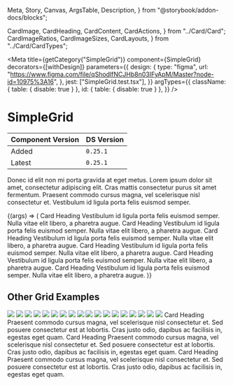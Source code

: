   Meta,
  Story,
  Canvas,
  ArgsTable,
  Description,
} from "@storybook/addon-docs/blocks";

  CardImage,
  CardHeading,
  CardContent,
  CardActions,
} from "../Card/Card";
  CardImageRatios,
  CardImageSizes,
  CardLayouts,
} from "../Card/CardTypes";


<Meta
  title={getCategory("SimpleGrid")}
  component={SimpleGrid}
  decorators={[withDesign]}
  parameters={{
    design: {
      type: "figma",
      url:
        "https://www.figma.com/file/qShodlfNCJHb8n03IFyApM/Master?node-id=10975%3A16",
    },
    jest: ["SimpleGrid.test.tsx"],
  }}
  argTypes={{
    className: { table: { disable: true } },
    id: { table: { disable: true } },
  }}
/>

# SimpleGrid

| Component Version | DS Version |
| ----------------- | ---------- |
| Added             | `0.25.1`   |
| Latest            | `0.25.1`   |

<Description of={SimpleGrid} />

Donec id elit non mi porta gravida at eget metus. Lorem ipsum dolor sit amet, consectetur adipiscing elit. Cras mattis consectetur purus sit amet fermentum. Praesent commodo cursus magna, vel scelerisque nisl consectetur et. Vestibulum id ligula porta felis euismod semper.

<Canvas withToolbar>
  <Story name="Basic SimpleGrid">
    {(args) => (
      <SimpleGrid {...args}>
        <Card
          imageSrc="https://placeimg.com/500/200/animals"
          imageAlt="Alt text"
          imageAspectRatio={CardImageRatios.TwoByOne}
        >
          <CardHeading level={HeadingLevels.Two}>Card Heading</CardHeading>
          <CardContent>
            Vestibulum id ligula porta felis euismod semper. Nulla vitae elit
            libero, a pharetra augue.
          </CardContent>
        </Card>
        <Card
          imageSrc="https://placeimg.com/400/220/animals"
          imageAlt="Alt text"
          imageAspectRatio={CardImageRatios.TwoByOne}
        >
          <CardHeading level={HeadingLevels.Three}>Card Heading</CardHeading>
          <CardContent>
            Vestibulum id ligula porta felis euismod semper. Nulla vitae elit
            libero, a pharetra augue.
          </CardContent>
        </Card>
        <Card
          imageSrc="https://placeimg.com/400/240/animals"
          imageAlt="Alt text"
          imageAspectRatio={CardImageRatios.TwoByOne}
        >
          <CardHeading level={HeadingLevels.Three}>Card Heading</CardHeading>
          <CardContent>
            Vestibulum id ligula porta felis euismod semper. Nulla vitae elit
            libero, a pharetra augue.
          </CardContent>
        </Card>
        <Card
          imageSrc="https://placeimg.com/400/260/animals"
          imageAlt="Alt text"
          imageAspectRatio={CardImageRatios.TwoByOne}
        >
          <CardHeading level={HeadingLevels.Three}>Card Heading</CardHeading>
          <CardContent>
            Vestibulum id ligula porta felis euismod semper. Nulla vitae elit
            libero, a pharetra augue.
          </CardContent>
        </Card>
        <Card
          imageSrc="https://placeimg.com/400/320/animals"
          imageAlt="Alt text"
          imageAspectRatio={CardImageRatios.TwoByOne}
        >
          <CardHeading level={HeadingLevels.Three}>Card Heading</CardHeading>
          <CardContent>
            Vestibulum id ligula porta felis euismod semper. Nulla vitae elit
            libero, a pharetra augue.
          </CardContent>
        </Card>
        <Card
          imageSrc="https://placeimg.com/400/300/animals"
          imageAlt="Alt text"
          imageAspectRatio={CardImageRatios.TwoByOne}
        >
          <CardHeading level={HeadingLevels.Three}>Card Heading</CardHeading>
          <CardContent>
            Vestibulum id ligula porta felis euismod semper. Nulla vitae elit
            libero, a pharetra augue.
          </CardContent>
        </Card>
      </SimpleGrid>
    )}
  </Story>
</Canvas>

<ArgsTable story="Basic SimpleGrid" />

## Other Grid Examples

<Canvas>
  <Story name="Other SimpleGrid Examples">
    <SimpleGrid columns={5}>
      <Icon
        decorative
        name={IconNames.check}
        size={IconSizes.xxxlarge}
        titleText="An example icon"
      />
      <Icon
        decorative
        name={IconNames.close}
        size={IconSizes.xxxlarge}
        titleText="An example icon"
      />
      <Icon
        decorative
        name={IconNames.check}
        size={IconSizes.xxxlarge}
        titleText="An example icon"
      />
      <Icon
        decorative
        name={IconNames.close}
        size={IconSizes.xxxlarge}
        titleText="An example icon"
      />
      <Icon
        decorative
        name={IconNames.check}
        size={IconSizes.xxxlarge}
        titleText="An example icon"
      />
      <Icon
        decorative
        name={IconNames.close}
        size={IconSizes.xxxlarge}
        titleText="An example icon"
      />
      <Icon
        decorative
        name={IconNames.check}
        size={IconSizes.xxxlarge}
        titleText="An example icon"
      />
      <Icon
        decorative
        name={IconNames.close}
        size={IconSizes.xxxlarge}
        titleText="An example icon"
      />
      <Icon
        decorative
        name={IconNames.check}
        size={IconSizes.xxxlarge}
        titleText="An example icon"
      />
      <Icon
        decorative
        name={IconNames.close}
        size={IconSizes.xxxlarge}
        titleText="An example icon"
      />
      <Icon
        decorative
        name={IconNames.check}
        size={IconSizes.xxxlarge}
        titleText="An example icon"
      />
      <Icon
        decorative
        name={IconNames.close}
        size={IconSizes.xxxlarge}
        titleText="An example icon"
      />
      <Icon
        decorative
        name={IconNames.check}
        size={IconSizes.xxxlarge}
        titleText="An example icon"
      />
      <Icon
        decorative
        name={IconNames.close}
        size={IconSizes.xxxlarge}
        titleText="An example icon"
      />
      <Icon
        decorative
        name={IconNames.check}
        size={IconSizes.xxxlarge}
        titleText="An example icon"
      />
      <Icon
        decorative
        name={IconNames.close}
        size={IconSizes.xxxlarge}
        titleText="An example icon"
      />
      <Icon
        decorative
        name={IconNames.check}
        size={IconSizes.xxxlarge}
        titleText="An example icon"
      />
      <Icon
        decorative
        name={IconNames.close}
        size={IconSizes.xxxlarge}
        titleText="An example icon"
      />
      <Icon
        decorative
        name={IconNames.check}
        size={IconSizes.xxxlarge}
        titleText="An example icon"
      />
      <Icon
        decorative
        name={IconNames.close}
        size={IconSizes.xxxlarge}
        titleText="An example icon"
      />
    </SimpleGrid>
  </Story>
</Canvas>

<Canvas>
  <DSProvider>
    <SimpleGrid columns={6}>
      <Image src="https://placeimg.com/300/300/animals?x=1" />
      <Image src="https://placeimg.com/300/300/animals?x=2" />
      <Image src="https://placeimg.com/300/300/animals?x=3" />
      <Image src="https://placeimg.com/300/300/animals?x=4" />
      <Image src="https://placeimg.com/300/300/animals?x=5" />
      <Image src="https://placeimg.com/300/300/animals?x=6" />
      <Image src="https://placeimg.com/300/300/animals?x=7" />
      <Image src="https://placeimg.com/300/300/animals?x=8" />
      <Image src="https://placeimg.com/300/300/animals?x=9" />
      <Image src="https://placeimg.com/300/300/animals?x=10" />
      <Image src="https://placeimg.com/300/300/animals?x=11" />
      <Image src="https://placeimg.com/300/300/animals?x=12" />
      <Image src="https://placeimg.com/300/300/animals?x=13" />
      <Image src="https://placeimg.com/300/300/animals?x=14" />
      <Image src="https://placeimg.com/300/300/animals?x=15" />
      <Image src="https://placeimg.com/300/300/animals?x=16" />
      <Image src="https://placeimg.com/300/300/animals?x=17" />
      <Image src="https://placeimg.com/300/300/animals?x=18" />
    </SimpleGrid>
  </DSProvider>
</Canvas>

<Canvas>
  <DSProvider>
    <SimpleGrid columns={1}>
      <Card
        layout={CardLayouts.Horizontal}
        border
        center
        imageSrc="https://placeimg.com/400/200/animals"
        imageAlt="Alt text"
        imageAspectRatio={CardImageRatios.FourByThree}
      >
        <CardHeading level={HeadingLevels.Four} id="heading1">
          Card Heading
        </CardHeading>
        <CardContent>
          Praesent commodo cursus magna, vel scelerisque nisl consectetur et.
          Sed posuere consectetur est at lobortis. Cras justo odio, dapibus ac
          facilisis in, egestas eget quam.
        </CardContent>
      </Card>
      <Card
        layout={CardLayouts.Horizontal}
        border
        center
        imageSrc="https://placeimg.com/410/210/animals"
        imageAlt="Alt text"
        imageAspectRatio={CardImageRatios.FourByThree}
      >
        <CardHeading level={HeadingLevels.Four} id="heading2">
          Card Heading
        </CardHeading>
        <CardContent>
          Praesent commodo cursus magna, vel scelerisque nisl consectetur et.
          Sed posuere consectetur est at lobortis. Cras justo odio, dapibus ac
          facilisis in, egestas eget quam.
        </CardContent>
      </Card>
      <Card
        layout={CardLayouts.Horizontal}
        border
        center
        imageSrc="https://placeimg.com/320/320/animals"
        imageAlt="Alt text"
        imageAspectRatio={CardImageRatios.FourByThree}
      >
        <CardHeading level={HeadingLevels.Four} id="heading3">
          Card Heading
        </CardHeading>
        <CardContent>
          Praesent commodo cursus magna, vel scelerisque nisl consectetur et.
          Sed posuere consectetur est at lobortis. Cras justo odio, dapibus ac
          facilisis in, egestas eget quam.
        </CardContent>
      </Card>
    </SimpleGrid>
  </DSProvider>
</Canvas>

